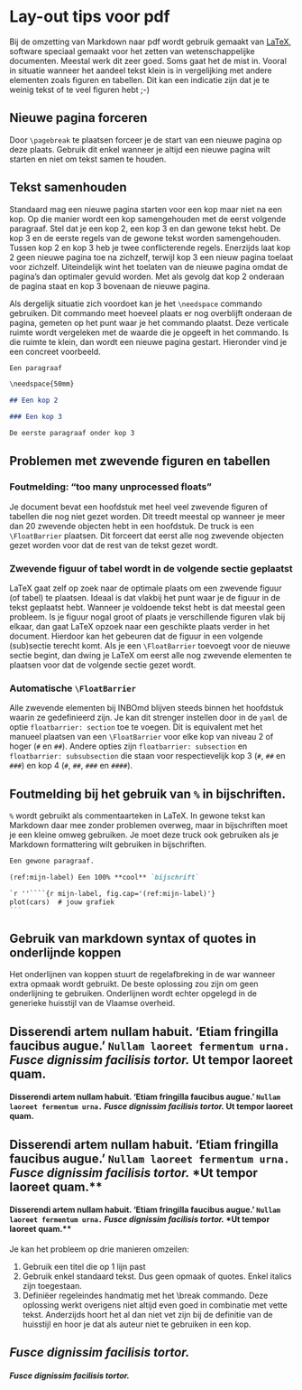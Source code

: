 # Lay-out tips voor pdf

Bij de omzetting van Markdown naar pdf wordt gebruik gemaakt van [LaTeX](https://nl.wikipedia.org/wiki/LaTeX), software speciaal gemaakt voor het zetten van wetenschappelijke documenten. 
Meestal werk dit zeer goed. 
Soms gaat het de mist in. 
Vooral in situatie wanneer het aandeel tekst klein is in vergelijking met andere elementen zoals figuren en tabellen. 
Dit kan een indicatie zijn dat je te weinig tekst of te veel figuren hebt ;-)

## Nieuwe pagina forceren

Door `\pagebreak` te plaatsen forceer je de start van een nieuwe pagina op deze plaats. 
Gebruik dit enkel wanneer je altijd een nieuwe pagina wilt starten en niet om tekst samen te houden.

## Tekst samenhouden

Standaard mag een nieuwe pagina starten voor een kop maar niet na een kop. 
Op die manier wordt een kop samengehouden met de eerst volgende paragraaf. 
Stel dat je een kop 2, een kop 3 en dan gewone tekst hebt. 
De kop 3 en de eerste regels van de gewone tekst worden samengehouden. 
Tussen kop 2 en kop 3 heb je twee conflicterende regels. 
Enerzijds laat kop 2 geen nieuwe pagina toe na zichzelf, terwijl kop 3 een nieuw pagina toelaat voor zichzelf. 
Uiteindelijk wint het toelaten van de nieuwe pagina omdat de pagina's dan optimaler gevuld worden. 
Met als gevolg dat kop 2 onderaan de pagina staat en kop 3 bovenaan de nieuwe pagina.

Als dergelijk situatie zich voordoet kan je het `\needspace` commando gebruiken.
Dit commando meet hoeveel plaats er nog overblijft onderaan de pagina, gemeten op het punt waar je het commando plaatst. 
Deze verticale ruimte wordt vergeleken met de waarde die je opgeeft in het commando. 
Is die ruimte te klein, dan wordt een nieuwe pagina gestart. Hieronder vind je een concreet voorbeeld.

```markdown
Een paragraaf

\needspace{50mm}

## Een kop 2

### Een kop 3

De eerste paragraaf onder kop 3
```

\needspace{50mm}

## Problemen met zwevende figuren en tabellen

### Foutmelding: "too many unprocessed floats"

Je document bevat een hoofdstuk met heel veel zwevende figuren of tabellen die nog niet gezet worden. 
Dit treedt meestal op wanneer je meer dan 20 zwevende objecten hebt in een hoofdstuk. 
De truck is een `\FloatBarrier` plaatsen. 
Dit forceert dat eerst alle nog zwevende objecten gezet worden voor dat de rest van de tekst gezet wordt. 

### Zwevende figuur of tabel wordt in de volgende sectie geplaatst

LaTeX gaat zelf op zoek naar de optimale plaats om een zwevende figuur (of tabel) te plaatsen. 
Ideaal is dat vlakbij het punt waar je de figuur in de tekst geplaatst hebt. 
Wanneer je voldoende tekst hebt is dat meestal geen probleem. 
Is je figuur nogal groot of plaats je verschillende figuren vlak bij elkaar, dan gaat LaTeX opzoek naar een geschikte plaats verder in het document. 
Hierdoor kan het gebeuren dat de figuur in een volgende (sub)sectie terecht komt. 
Als je een `\FloatBarrier` toevoegt voor de nieuwe sectie begint, dan dwing je LaTeX om eerst alle nog zwevende elementen te plaatsen voor dat de volgende sectie gezet wordt.

### Automatische `\FloatBarrier`

Alle zwevende elementen bij INBOmd blijven steeds binnen het hoofdstuk waarin ze gedefinieerd zijn. 
Je kan dit strenger instellen door in de `yaml` de optie `floatbarrier: section` toe te voegen. 
Dit is equivalent met het manueel plaatsen van een  `\FloatBarrier` voor elke kop van niveau 2 of hoger (`#` en `##`). 
Andere opties zijn `floatbarrier: subsection` en `floatbarrier: subsubsection` die staan voor respectievelijk kop 3 (`#`, `##` en `###`) en kop 4 (`#`, `##`, `###` en `####`).

## Foutmelding bij het gebruik van `%` in bijschriften.

`%` wordt gebruikt als commentaarteken in LaTeX. 
In gewone tekst kan Markdown daar mee zonder problemen overweg, maar in bijschriften moet je een kleine omweg gebruiken. 
Je moet deze truck ook gebruiken als je Markdown formattering wilt gebruiken in bijschriften.

````markdown
Een gewone paragraaf.

(ref:mijn-label) Een 100% **cool** `bijschrift`

`r ''````{r mijn-label, fig.cap='(ref:mijn-label)'}
plot(cars)  # jouw grafiek
```
````

## Gebruik van markdown syntax of quotes in onderlijnde koppen {#s:onderlijnd}

Het onderlijnen van koppen stuurt de regelafbreking in de war wanneer extra opmaak wordt gebruikt. 
De beste oplossing zou zijn om geen onderlijning te gebruiken. 
Onderlijnen wordt echter opgelegd in de generieke huisstijl van de Vlaamse overheid.

## Disserendi artem nullam habuit. 'Etiam fringilla faucibus augue.' `Nullam laoreet fermentum urna.` _Fusce dignissim facilisis tortor._ **Ut tempor laoreet quam.**

#### Disserendi artem nullam habuit. 'Etiam fringilla faucibus augue.' `Nullam laoreet fermentum urna.` _Fusce dignissim facilisis tortor._ **Ut tempor laoreet quam.**

## Disserendi artem nullam habuit. 'Etiam fringilla \break faucibus augue.' `Nullam laoreet fermentum urna.` \break _Fusce dignissim facilisis tortor._ \break **Ut tempor laoreet quam.**

#### Disserendi artem nullam habuit. 'Etiam fringilla faucibus augue.' \break `Nullam laoreet fermentum urna.` _Fusce dignissim facilisis tortor._ \break  **Ut tempor laoreet quam.**

Je kan het probleem op drie manieren omzeilen:

1. Gebruik een titel die op 1 lijn past
1. Gebruik enkel standaard tekst. Dus geen opmaak of quotes.
Enkel italics zijn toegestaan.
1. Definiëer regeleindes handmatig met het \\break commando. 
Deze oplossing werkt overigens niet altijd even goed in combinatie met vette tekst.
Anderzijds hoort het al dan niet vet zijn bij de definitie van de huisstijl en hoor je dat als auteur niet te gebruiken in een kop.

## _Fusce dignissim facilisis tortor._

#### _Fusce dignissim facilisis tortor._
